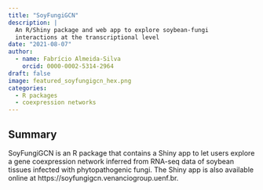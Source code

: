 ```yaml
---
title: "SoyFungiGCN"
description: |
  An R/Shiny package and web app to explore soybean-fungi
  interactions at the transcriptional level
date: "2021-08-07"
author: 
  - name: Fabrício Almeida-Silva
    orcid: 0000-0002-5314-2964
draft: false
image: featured_soyfungigcn_hex.png
categories:
  - R packages
  - coexpression networks
---
```


## Summary

SoyFungiGCN is an R package that contains a Shiny app to let users explore a gene coexpression network inferred from RNA-seq data of soybean tissues infected with phytopathogenic fungi. The Shiny app is also available online at https://soyfungigcn.venanciogroup.uenf.br.
